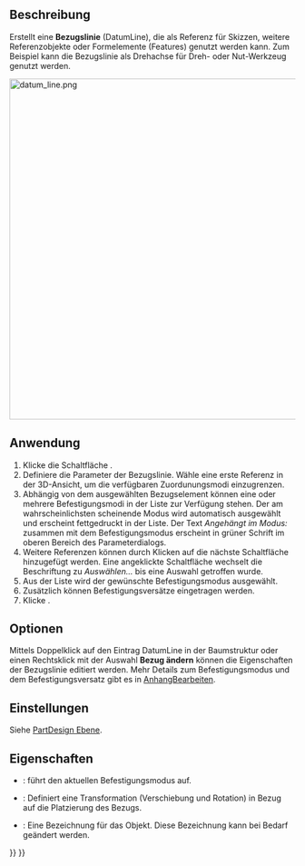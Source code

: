 <languages/>

{{Docnav/de
|[[PartDesign_Plane/de|Bezugsebene erstellen]]
|[[PartDesign_Point/de|Bezugspunkt erstellen]]
|[[PartDesign_Workbench/de|PartDesign]]
|IconL=PartDesign_Plane.svg
|IconR=PartDesign_Point.svg
|IconC=Workbench_PartDesign.svg
}}

{{VeryImportantMessage|Dieses Werkzeug steht in {{VersionPlus/de|1.1}} nicht mehr zur Verfügung.<br>Stattdessen kann [[Part_DatumLine/de|Part Bezugslinie]] verwendet werden.}}

{{GuiCommand/de
|Name=PartDesign Line
|Name/de=PartDesign Bezugslinie erstellen
|MenuLocation=PartDesign → Bezugselement erstellen → Bezugslinie erstellen
|Workbenches=[[PartDesign_Workbench/de|PartDesign]]
|Version=0.17
|SeeAlso=[[PartDesign_Point/de|PartDesign Bezugspunkt erstellen]], [[PartDesign_Plane/de|PartDesign Bezugsebene erstellen]]
}}

<span id="Description"></span>
==Beschreibung==

Erstellt eine '''Bezugslinie''' (DatumLine), die als Referenz für Skizzen, weitere Referenzobjekte oder Formelemente (Features) genutzt werden kann. Zum Beispiel kann die Bezugslinie als Drehachse für Dreh- oder Nut-Werkzeug genutzt werden.

[[File:datum_line.png|600px]]
{{Caption|Zwei Bezugslinien durch gegenüberliegende Ecken von einem Quader treffen sich im Schwerpunkt des Quaders.}}

<span id="Usage"></span>
==Anwendung==

# Klicke die Schaltfläche {{Button|[[Image:PartDesign_Line.svg|24px]] '''Bezugslinie erstellen'''}}.
# Definiere die Parameter der Bezugslinie. Wähle eine erste Referenz in der 3D-Ansicht, um die verfügbaren Zuordunungsmodi einzugrenzen.
# Abhängig von dem ausgewählten Bezugselement können eine oder mehrere Befestigungsmodi in der Liste zur Verfügung stehen. Der am wahrscheinlichsten scheinende Modus wird automatisch ausgewählt und erscheint fettgedruckt in der Liste. Der Text ''Angehängt im Modus:'' zusammen mit dem Befestigungsmodus erscheint in grüner Schrift im oberen Bereich des Parameterdialogs.
# Weitere Referenzen können durch Klicken auf die nächste {{Button|Referenz}} Schaltfläche hinzugefügt werden. Eine angeklickte Schaltfläche wechselt die Beschriftung zu ''Auswählen...'' bis eine Auswahl getroffen wurde.
# Aus der Liste wird der gewünschte Befestigungsmodus ausgewählt.
# Zusätzlich können Befestigungsversätze eingetragen werden.
# Klicke {{Button|OK}}.

<span id="Options"></span>
==Optionen==

Mittels Doppelklick auf den Eintrag DatumLine in der Baumstruktur oder einen Rechtsklick mit der Auswahl '''Bezug ändern''' können die Eigenschaften der Bezugslinie editiert werden. Mehr Details zum Befestigungsmodus und dem Befestigungsversatz gibt es in [[Part_EditAttachment/de|AnhangBearbeiten]].

<span id="Preferences"></span>
==Einstellungen==

Siehe [[PartDesign_Plane/de#Preferences|PartDesign Ebene]].

<span id="Properties"></span>
==Eigenschaften==

* {{PropertyData/de|MapMode}}: führt den aktuellen Befestigungsmodus auf.
* {{PropertyData/de|Attachment Offset}}: Definiert eine Transformation (Verschiebung und Rotation) in Bezug auf die Platzierung des Bezugs.
* {{PropertyData/de|Label}}: Eine Bezeichnung für das Objekt. Diese Bezeichnung kann bei Bedarf geändert werden.


{{Docnav/de
|[[PartDesign_Plane/de|Bezugsebene erstellen]]
|[[PartDesign_Point/de|Bezugspunkt erstellen]]
|[[PartDesign_Workbench/de|PartDesign]]
|IconL=PartDesign_Plane.svg
|IconR=PartDesign_Point.svg
|IconC=Workbench_PartDesign.svg
}}

{{PartDesign Tools navi{{#translation:}}}}
{{Userdocnavi{{#translation:}}}}